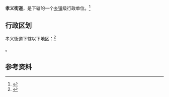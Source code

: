 {{中国乡级行政区|41/01/81/004/000}}

'''孝义街道'''，是{{PRC admin/fullname|41/01/81/004/000|3}}下辖的一个[[乡镇|乡镇]]级行政单位。<ref>{{PRC admin/ref sgc|{{PRC admin/parent|41/01/81/004/000}}}}</ref>

== 行政区划 ==

孝义街道下辖以下地区：<ref>{{PRC admin/ref sgc|41/01/81/004/000}}</ref>

{{PRC admin/children|41/01/81/004/000}}。

== 参考资料 ==

{{reflist}}

{{行政区划小作品}}
{{PRC admin/navcat|41/01/81/004/000}}